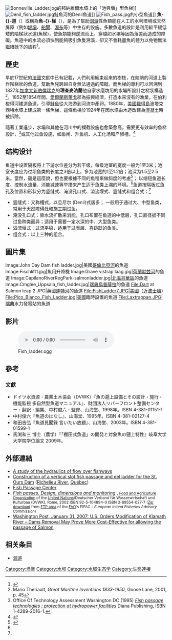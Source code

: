 {{河流系列模板}}

[[File:Bonneville_Ladder.jpg|thumb]]的邦納維爾水壩上的「池與堰」型魚梯]]
[[File:Denil_fish_ladder.jpg|thumb]]鮭魚河的Denil魚道]]
[[File:Fish_pass.jpg|thumb]]{{link-en|奧特河|River Otter}}的小型魚道]]
'''魚-{}-道'''（{{lang-en|Fish way}}）或稱為'''魚-{}-梯'''（{{lang|en|Fish ladder}}），是為了幫助[[洄游|洄游]]性魚類能在人工的水利環境或天然屏障（例如[[堤壩|堤壩]]、[[船閘|船閘]]、[[瀑布|瀑布]]等）中生存的設施。多數魚道的設計是利用較平緩低矮的階梯狀水道(魚梯)，使魚類能夠逆流而上，穿越如水壩等因為落差而造成的障礙。魚道中的水流必須快到能夠吸引魚隻溯溪，卻又不會耗盡魚的體力以免牠無法繼續餘下的旅程<ref name="whatis">{{cite web|url=http://www.michigan.gov/dnr/0,4570,7-153-10364_52259_19092-46291--,00.html|title=What is a Fish Ladder?|publisher=[[Michigan_Department_of_Natural_Resources|Michigan Department of Natural Resources]]|accessdate=27 April 2012|location=Michigan|archive-date=2017-08-20|archive-url=https://web.archive.org/web/20170820065456/http://www.michigan.gov/dnr/0,4570,7-153-10364_52259_19092-46291--,00.html|dead-url=no}}</ref>。

== 歷史 ==
早於17世紀的[[法國|法國]]文獻中已有記載，人們利用綑束起來的樹枝，在陡陗的河道上製作階梯狀的魚道，幫助魚兒跨越自身無法通過的障礙。而魚梯的專利可以回溯到1837年[[加拿大|加拿大]][[新伯倫瑞克|新伯倫瑞克]]的'''理查麥法蘭'''他自家水磨坊用的水壩所設計之梯狀構造<ref>Mario Theriault, ''Great Maritme Inventions 1833-1950'', Goose Lane, 2001, p. 45</ref>。1852至1854年間，[[愛爾蘭|愛爾蘭]][[斯萊戈|斯萊戈]]郡為振興經濟，打造本來沒有的漁業，在伯利梭得河建造魚道，引導[[鮭魚|鮭魚]]從大海游到河流中產卵。1880年，[[美國|美國]][[羅得島|羅得島]]波塔克西特水壩上建成第一條魚梯，這條魚梯於1924年在因水壩由木造改建為[[混凝土|混凝土]]時被拆除。

隨著工業進步，水壩和其他在河川中的攔截設施也愈築愈高，需要更有效率的魚梯設計，<ref>Office Of Technology Assessment Washington DC (1995) [http://books.google.co.nz/books?id=ctBsJJ0oKHEC&pg=PA9&dq=%22Fish+passage+technologies%22&hl=en&ei=WPVWTaHnGtOdcZb1oe8M&sa=X&oi=book_result&ct=result&resnum=2&ved=0CDIQ6AEwAQ#v=onepage&q&f=false ''Fish passage technologies : protection at hydropower facilities''] {{Wayback|url=http://books.google.co.nz/books?id=ctBsJJ0oKHEC&pg=PA9&dq=%22Fish+passage+technologies%22&hl=en&ei=WPVWTaHnGtOdcZb1oe8M&sa=X&oi=book_result&ct=result&resnum=2&ved=0CDIQ6AEwAQ#v=onepage&q&f=false |date=20141022172911 }} Diana Publishing, ISBN 1-4289-2016-1.</ref>或其他过鱼设施，如鱼闸、升鱼机、人工化场和产卵槽。<ref name=YDSJ>{{cite web|url=http://journal.iwhr.com/ch/reader/create_pdf.aspx?file_no=200503012|title=鱼道、鱼梯|accessdate=2005年9月|archive-date=2021-04-15|archive-url=https://web.archive.org/web/20210415113058/http://journal.iwhr.com/ch/reader/create_pdf.aspx?file_no=200503012|dead-url=no}}</ref>

== 结构设计 ==
鱼道中设置隔板将上下游水位差分为若干级，每级池室的宽度一般为1至3米；池室长度应为过坝鱼类的长度之3倍以上，多为池宽的1至1.2倍；池深为1.5至2.5米。當然，雖是這麼說，但也要根據不同的魚種來做斜度的考慮<ref>{{Cite web |url=http://www.cryn.net.cn/a/ts/qiwen/17492.html |title=存档副本 |access-date=2020-06-01 |archive-date=2021-04-15 |archive-url=https://web.archive.org/web/20210415113057/http://www.cryn.net.cn/a/ts/qiwen/17492.html |dead-url=no }}</ref>；
以缩短鱼道长度、控制水流量、消能减速等举措来产生适于鱼类上溯的环境。<ref name=YDSJ/>鱼道按隔板过鱼孔及位置和形状分为竖缝式、淹没孔口式、溢流堰式、竖缝式和组合式：<ref name=YDSJ/>
*竖缝式：又称槽式，以旦尼尔 (Denil)式居多； 一般用于通过大、中型鱼类，常用于天然障碍处和施工期过鱼。
*淹没孔口式：靠水流扩散来消能，孔口布置在鱼道的中低层，孔口直径据不同过鱼种类而异；适用于需要一定水深的中、大型鱼类。
*溢流堰式：过流平稳，适用于过表层、喜跳跃的鱼类。
*组合式：以上三种的组合。

== 圖片集 ==
<gallery>
Image:John Day Dam fish ladder.jpg|美國[[哥倫比亞河|哥倫比亞河]]{{link-en|約翰戴水壩|John Day Dam}}的魚道
Image:Fischlift1.jpg|魚用升降機
Image:Grave vistrap laag.jpg|[[荷蘭|荷蘭]][[默兹河|默兹河]]的魚道
Image:CapilanoRiverRegPark-salmonladder.jpg|[[北溫哥華區|北溫哥華區]]的魚道
Image:Cmglee_Uppsala_fish_ladder.jpg|[[瑞典|瑞典]][[烏普薩拉|烏普薩拉]]的魚道
File:Dart at Salmon leap 2.JPG|英國[[達特河|達特河]]的魚道
File:FishLadder7.JPG|美國{{link-en|查爾斯河大壩|Charles River Dam}}（近[[波士頓|波士頓]]）
File:Pico_Blanco_Fish_Ladder.jpg|美國{{link-en|小蘇爾河|Little Sur River}}臨時設置的魚道
File:Laxtrappan.JPG|瑞典{{link-en|古爾斯蓬|Gullspång}}水力發電站的魚道
</gallery>

== 影片 ==
[[File:Fish_ladder.ogg|center]]

== 參考 ==
{{Reflist}}

=== 文獻 ===
* ドイツ水資源・農業土木協会（DVWK）『魚の遡上設備とその設計・施行・機能監視 多自然型魚道マニュアル』、財団法人リバーフロント整備センター・翻訳・編集、中村俊六・監修、山海堂、1998年。ISBN 4-381-01151-1
* 中村俊六『魚道のはなし』、山海堂、1995年。ISBN 4-381-02127-4
* 和田吉弘『魚道見聞録 言いたい放題』、山海堂、2003年。ISBN 4-381-01599-1
* 馬渕和三 博士（農学）『「棚田式魚道」の開発と対象魚の遡上特性』岐阜大学大学院学位論文 2009年。

== 外部連結 ==
{{commons|Fish ladder}}
* [http://herkules.oulu.fi/isbn9514259777/html/index.html A study of the hydraulics of flow over fishways] {{Wayback|url=http://herkules.oulu.fi/isbn9514259777/html/index.html |date=20041030161007 }}
* [https://web.archive.org/web/20040922074048/http://www.slv2000.qc.ca/divers/parcs_canada/saint_ours_accueil_a.htm Construction of a vertical slot fish passage and eel ladder for the St. Ours Dam] ([[Richelieu_River|Richelieu River]], [[Quebec|Québec]])
* [http://www.fpc.org Fish Passage Center] {{Wayback|url=http://www.fpc.org/ |date=20071018034455 }}
* ''[http://www.fao.org/docrep/010/y4454e/y4454e00.htm Fish passes. Design, dimensions and monitoring] {{Wayback|url=http://www.fao.org/docrep/010/y4454e/y4454e00.htm |date=20190111001552 }}'', <small>[[Food_and_Agriculture_Organization_of_the_United_Nations|Food and Agriculture Organization]] of the [[United_Nations|United Nations]]/Deutscher Verband für Wasserwirtschaft und Kulturbau (DVWK), Rome, 2002 ISBN 92-5-104894-0 ISBN 3-89554-027-7 ([http://archive.wikiwix.com/cache/20111002120141/ftp://ftp.fao.org/docrep/fao/010/y4454e/y4454e.zip Zip download] from [[File_Transfer_Protocol|FTP area]] of the [[Food_and_Agriculture_Organization_of_the_United_Nations|FAO]]'s EIFAC – ''European Inland Fisheries Advisory Commission'')</small>
* [http://www.washingtonpost.com/wp-dyn/content/article/2007/01/30/AR2007013001757.html Washington Post, January 31, 2007: U.S. Orders Modification of Klamath River – Dams Removal May Prove More Cost-Effective for allowing the passage of Salmon] {{Wayback|url=http://www.washingtonpost.com/wp-dyn/content/article/2007/01/30/AR2007013001757.html |date=20110628204633 }}

== 相关条目 ==
* [[洄游|洄游]]

{{河川}}

{{Authority control}}
[[Category:漁業|Category:漁業]]
[[Category:水坝|Category:水坝]]
[[Category:水域生态学|Category:水域生态学]]
[[Category:生態連接|Category:生態連接]]